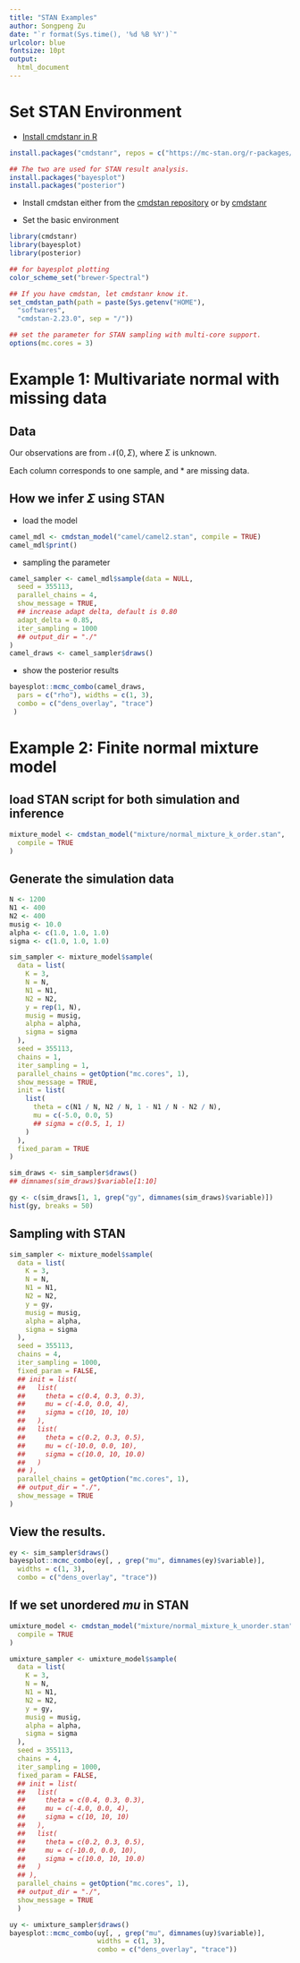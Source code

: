 ```yaml
---
title: "STAN Examples"
author: Songpeng Zu
date: "`r format(Sys.time(), '%d %B %Y')`"
urlcolor: blue
fontsize: 10pt
output:
  html_document
---
```


# Set STAN Environment

* [Install cmdstanr in R](https://mc-stan.org/cmdstanr/articles/cmdstanr.html)

```r
install.packages("cmdstanr", repos = c("https://mc-stan.org/r-packages/", getOption("repos")))

## The two are used for STAN result analysis.
install.packages("bayesplot")
install.packages("posterior")
```
* Install cmdstan either from the [cmdstan repository](https://github.com/stan-dev/cmdstan/wiki/Getting-Started-with-CmdStan) or by [cmdstanr](https://mc-stan.org/cmdstanr/reference/install_cmdstan.html)


* Set the basic environment
```r
library(cmdstanr)
library(bayesplot)
library(posterior)

## for bayesplot plotting
color_scheme_set("brewer-Spectral")

## If you have cmdstan, let cmdstanr know it.
set_cmdstan_path(path = paste(Sys.getenv("HOME"),
  "softwares",
  "cmdstan-2.23.0", sep = "/"))

## set the parameter for STAN sampling with multi-core support.
options(mc.cores = 3)

```

# Example 1: Multivariate normal with missing data

## Data
 Our observations are from $\mathcal{N}(0, \Sigma)$, where $\Sigma$ is unknown.
 
\begin{pmatrix}
1 & -1 & -1 & 1 & 2 & 2 & -2 & -2 & * & * & * & *\\
1 & -1 & 1 & -1 & * & * & * & * & 2 & 2 & -2 & -2
\end{pmatrix}
  Each column corresponds to one sample, and $*$ are missing data.
  
## How we infer $\Sigma$ using STAN

* load the model
```r
camel_mdl <- cmdstan_model("camel/camel2.stan", compile = TRUE)
camel_mdl$print()
```

* sampling the parameter

```r
camel_sampler <- camel_mdl$sample(data = NULL,
  seed = 355113,
  parallel_chains = 4,
  show_message = TRUE,
  ## increase adapt delta, default is 0.80
  adapt_delta = 0.85,
  iter_sampling = 1000
  ## output_dir = "./"
)
camel_draws <- camel_sampler$draws()
```

* show the posterior results
```r
bayesplot::mcmc_combo(camel_draws,
  pars = c("rho"), widths = c(1, 3),
  combo = c("dens_overlay", "trace")
 )
```

# Example 2: Finite normal mixture model

## load STAN script for both simulation and inference
```r
mixture_model <- cmdstan_model("mixture/normal_mixture_k_order.stan",
  compile = TRUE
)
```

## Generate the simulation data
```r
N <- 1200
N1 <- 400
N2 <- 400
musig <- 10.0
alpha <- c(1.0, 1.0, 1.0)
sigma <- c(1.0, 1.0, 1.0)

sim_sampler <- mixture_model$sample(
  data = list(
    K = 3,
    N = N,
    N1 = N1,
    N2 = N2,
    y = rep(1, N),
    musig = musig,
    alpha = alpha,
    sigma = sigma
  ),
  seed = 355113,
  chains = 1,
  iter_sampling = 1,
  parallel_chains = getOption("mc.cores", 1),
  show_message = TRUE,
  init = list(
    list(
      theta = c(N1 / N, N2 / N, 1 - N1 / N - N2 / N),
      mu = c(-5.0, 0.0, 5)
      ## sigma = c(0.5, 1, 1)
    )
  ),
  fixed_param = TRUE
)

sim_draws <- sim_sampler$draws()
## dimnames(sim_draws)$variable[1:10]

gy <- c(sim_draws[1, 1, grep("gy", dimnames(sim_draws)$variable)])
hist(gy, breaks = 50)
```


## Sampling with STAN

```r
sim_sampler <- mixture_model$sample(
  data = list(
    K = 3,
    N = N,
    N1 = N1,
    N2 = N2,
    y = gy,
    musig = musig,
    alpha = alpha,
    sigma = sigma
  ),
  seed = 355113,
  chains = 4,
  iter_sampling = 1000,
  fixed_param = FALSE,
  ## init = list(
  ##   list(
  ##     theta = c(0.4, 0.3, 0.3),
  ##     mu = c(-4.0, 0.0, 4),
  ##     sigma = c(10, 10, 10)
  ##   ),
  ##   list(
  ##     theta = c(0.2, 0.3, 0.5),
  ##     mu = c(-10.0, 0.0, 10),
  ##     sigma = c(10.0, 10, 10.0)
  ##   )
  ## ),
  parallel_chains = getOption("mc.cores", 1),
  ## output_dir = "./",
  show_message = TRUE
)
```
## View the results.
```r
ey <- sim_sampler$draws()
bayesplot::mcmc_combo(ey[, , grep("mu", dimnames(ey)$variable)],
  widths = c(1, 3),
  combo = c("dens_overlay", "trace"))
```

## If we set unordered $mu$ in STAN

```r
umixture_model <- cmdstan_model("mixture/normal_mixture_k_unorder.stan",
  compile = TRUE
)

umixture_sampler <- umixture_model$sample(
  data = list(
    K = 3,
    N = N,
    N1 = N1,
    N2 = N2,
    y = gy,
    musig = musig,
    alpha = alpha,
    sigma = sigma
  ),
  seed = 355113,
  chains = 4,
  iter_sampling = 1000,
  fixed_param = FALSE,
  ## init = list(
  ##   list(
  ##     theta = c(0.4, 0.3, 0.3),
  ##     mu = c(-4.0, 0.0, 4),
  ##     sigma = c(10, 10, 10)
  ##   ),
  ##   list(
  ##     theta = c(0.2, 0.3, 0.5),
  ##     mu = c(-10.0, 0.0, 10),
  ##     sigma = c(10.0, 10, 10.0)
  ##   )
  ## ),
  parallel_chains = getOption("mc.cores", 1),
  ## output_dir = "./",
  show_message = TRUE
  )
```

```r
uy <- umixture_sampler$draws()
bayesplot::mcmc_combo(uy[, , grep("mu", dimnames(uy)$variable)],
                      widths = c(1, 3),
                      combo = c("dens_overlay", "trace"))

```

